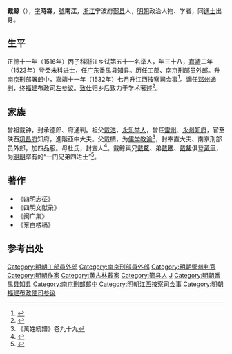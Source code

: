 {{明清人物信息框
| 姓名 = 戴鲸
| 原名 =
| 圖片名稱= 
| 圖片大小 =
| 圖片說明 = 
| 最高職務 =
| 國家 = 大明 
| 爵位 =
| 籍貫 = [[浙江|浙江]][[宁波府|宁波府]][[鄞縣|鄞縣]]
| 族裔 = 
| 字號 = 
| 諡號 =
| 出生日期 = 九月二十日
| 出生地點 = 
| 逝世日期 = 卒年不詳 
| 逝世地點 =
| 墓葬 =
| 配偶 = 娶王氏
| 親屬 = 
| 出身 =
* 正德十一年丙子科舉人
* 嘉靖二年癸未科進士
| 經歷 =
| 著作 = 
}}'''戴鲸'''（{{bd|1486年||1567年|catIdx=D戴}}），[[表字|字]]'''時霖'''，[[號|號]]'''南江'''，[[浙江|浙江]]宁波府[[鄞县|鄞县]]人，[[明朝|明朝]]政治人物、学者，同[[進士|進士]]出身。

==生平==
正德十一年（1516年）丙子科浙江乡试第五十一名举人，年三十八，[[嘉靖|嘉靖]]二年（1523年）登癸未科[[进士|进士]]，任[[广东|广东]][[番禺县|番禺县]][[知县|知县]]。历任[[工部|工部]]、南京[[刑部|刑部]][[员外郎|员外郎]]。升南京刑部署郎中，嘉靖十一年（1532年）七月升江西按察司佥事<ref>{{cite web|url=http://gulin.zj.com/tour/detail/29432/19091/|title=戴家同胞四进士|publisher=古林镇|date=2010-06-24|deadurl=yes|archiveurl=https://web.archive.org/web/20160803010811/http://gulin.zj.com/tour/detail/29432/19091/|archivedate=2016年8月3日|df=}}</ref>。谪任[[邓州|邓州]][[通判|通判]]，终[[福建|福建]]布政司[[左参议|左参议]]。[[致仕|致仕]]归乡后致力于学术著述<ref>{{cite web|url=http://www.zjda.gov.cn/dadb/tszt/mrcd/201209/t20120912_167582.html|title=戴鲸|publisher=浙江档案网|author=浙江名人辞典|deadurl=yes|archiveurl=https://web.archive.org/web/20161003140103/http://www.zjda.gov.cn/dadb/tszt/mrcd/201209/t20120912_167582.html|archivedate=2016年10月3日|df=}}</ref>。

==家族==
曾祖戴钟，封承德郎、府通判。祖父[[戴浩_(政治人物)|戴浩]]，[[永乐|永乐]][[举人|举人]]，曾任[[雷州|雷州]]、[[永州|永州]][[知府|知府]]，官至陕西[[巩昌府|巩昌府]]知府，進階亞中大夫。父戴槚，为[[儒学|儒学]][[教谕|教谕]]<ref>《萬姓統譜》卷九十九</ref>，封奉直大夫、南京刑部员外郎，加四品服。母杜氏，封宜人<ref>{{Cite book|title=天一阁藏明代科举录选刊 登科录 点校本|last=龚延明主编|first=|publisher=宁波出版社|year=2016|isbn=978-7-5526-2320-8|location=宁波|pages=|quote=《天一閣藏明代科舉錄選刊.登科錄》之《嘉靖二年癸未科進士登科録》}}</ref>。戴鲸與兄[[戴鰲|戴鰲]]、弟[[戴鱀|戴鱀]]、[[戴䲀|戴䲀]]俱登[[黃甲|黃甲]]，为[[明朝|明朝]]罕有的“一门兄弟四进士”<ref>{{cite web |url=http://daily.cnnb.com.cn/nbwb/html/2012-12/02/content_530886.htm?div=-1 |title=戴家四进士碑 |publisher=宁波晚报 |author=龚成 |date=2012年12月2日 |access-date=2016年6月13日 |archive-date=2016年8月5日 |archive-url=https://web.archive.org/web/20160805103843/http://daily.cnnb.com.cn/nbwb/html/2012-12/02/content_530886.htm?div=-1 |dead-url=no }}</ref>。

==著作==
* 《四明志征》
* 《四明文献录》
* 《闽广集》
* 《东白楼稿》

==参考出处==
{{reflist}}

{{戴氏同胞四进士}}
{{Wikisource author}}
{{嘉靖二年癸未科殿試金榜}}
{{DEFAULTSORT:Dai戴}}

[[Category:明朝工部員外郎|Category:明朝工部員外郎]]
[[Category:南京刑部員外郎|Category:南京刑部員外郎]]
[[Category:明朝鄧州判官|Category:明朝鄧州判官]]
[[Category:明朝作家|Category:明朝作家]]
[[Category:黄古林戴家|Category:黄古林戴家]]
[[Category:鄞县人|Category:鄞县人]]
[[Category:戴姓|J]] 
[[Category:明朝番禺县知县|Category:明朝番禺县知县]]
[[Category:南京刑部郎中|Category:南京刑部郎中]]
[[Category:明朝江西按察司佥事|Category:明朝江西按察司佥事]]
[[Category:明朝福建布政使司参议|Category:明朝福建布政使司参议]]